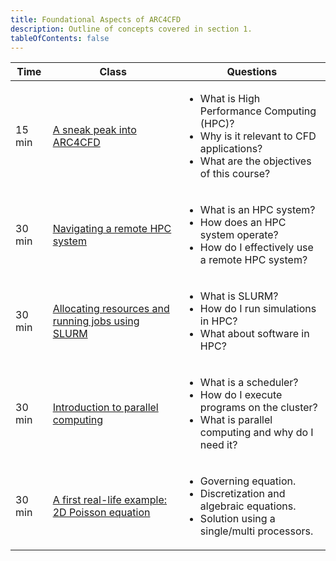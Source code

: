 ```yaml
---
title: Foundational Aspects of ARC4CFD
description: Outline of concepts covered in section 1.
tableOfContents: false
---
```



| Time | Class | Questions |
| ------- | ------- | ------- |
| 15 min | [A sneak peak into ARC4CFD](../part1) | <ul><li>What is High Performance Computing (HPC)?</li><li>Why is it relevant to CFD applications?</li><li>What are the objectives of this course?</li></ul> |
| 30 min | [Navigating a remote HPC system](../part2) | <ul><li>What is an HPC system?</li><li>How does an HPC system operate?</li><li>How do I effectively use a remote HPC system?</li></ul> |
| 30 min | [Allocating resources and running jobs using SLURM](../part3) | <ul><li>What is SLURM?</li><li>How do I run simulations in HPC?</li><li>What about software in HPC?</li></ul> |
| 30 min | [Introduction to parallel computing](../part4) | <ul><li>What is a scheduler?</li><li>How do I execute programs on the cluster?</li><li>What is parallel computing and why do I need it?</li></ul> |
| 30 min | [A first real-life example: 2D Poisson equation](../part5) | <ul><li>Governing equation.</li><li>Discretization and algebraic equations.</li><li>Solution using a single/multi processors.</li></ul> |

<div>
	<License />
</div>